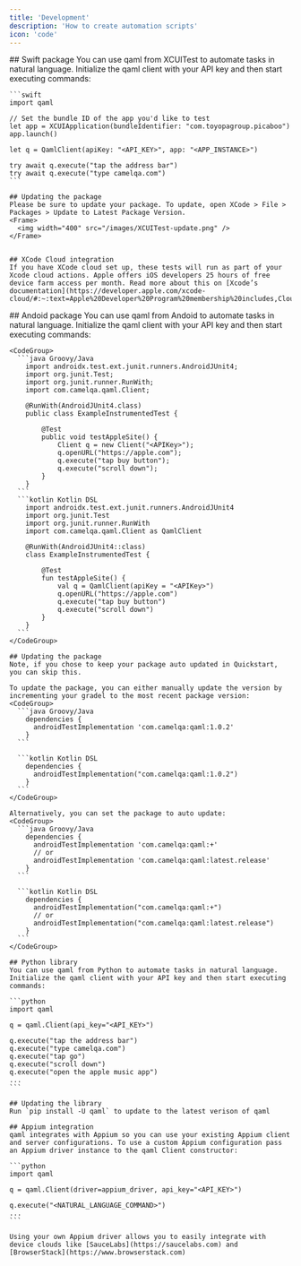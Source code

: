 ```yaml
---
title: 'Development'
description: 'How to create automation scripts'
icon: 'code'
---
```


<Tabs>
  <Tab title="iOS">
    ## Swift package
    You can use qaml from XCUITest to automate tasks in natural language. Initialize the qaml client with your API key and then start executing commands:

    ```swift
    import qaml

    // Set the bundle ID of the app you'd like to test
    let app = XCUIApplication(bundleIdentifier: "com.toyopagroup.picaboo")
    app.launch()

    let q = QamlClient(apiKey: "<API_KEY>", app: "<APP_INSTANCE>")

    try await q.execute("tap the address bar")
    try await q.execute("type camelqa.com")
    ```

    ## Updating the package
    Please be sure to update your package. To update, open XCode > File > Packages > Update to Latest Package Version.
    <Frame>
      <img width="400" src="/images/XCUITest-update.png" />
    </Frame>


    ## XCode Cloud integration
    If you have XCode cloud set up, these tests will run as part of your Xcode cloud actions. Apple offers iOS developers 25 hours of free device farm access per month. Read more about this on [Xcode’s documentation](https://developer.apple.com/xcode-cloud/#:~:text=Apple%20Developer%20Program%20membership%20includes,Cloud%20monthly%20subscriptions%20are%20available.&text=Upgrade%20or%20downgrade%20your%20subscription%20at%20any%20time.).
  </Tab>





  <Tab title="Android">
    ## Andoid package
    You can use qaml from Andoid to automate tasks in natural language. Initialize the qaml client with your API key and then start executing commands:

    <CodeGroup>
      ```java Groovy/Java
        import androidx.test.ext.junit.runners.AndroidJUnit4;
        import org.junit.Test;
        import org.junit.runner.RunWith;
        import com.camelqa.qaml.Client;

        @RunWith(AndroidJUnit4.class)
        public class ExampleInstrumentedTest {

            @Test
            public void testAppleSite() {
                Client q = new Client("<APIKey>");
                q.openURL("https://apple.com");
                q.execute("tap buy button");
                q.execute("scroll down");
            }
        }
      ```
      ```kotlin Kotlin DSL
        import androidx.test.ext.junit.runners.AndroidJUnit4
        import org.junit.Test
        import org.junit.runner.RunWith
        import com.camelqa.qaml.Client as QamlClient

        @RunWith(AndroidJUnit4::class)
        class ExampleInstrumentedTest {

            @Test
            fun testAppleSite() {
                val q = QamlClient(apiKey = "<APIKey>")
                q.openURL("https://apple.com")
                q.execute("tap buy button")
                q.execute("scroll down")
            }
        }
      ```
    </CodeGroup>

    ## Updating the package
    Note, if you chose to keep your package auto updated in Quickstart, you can skip this. 
    
    To update the package, you can either manually update the version by incrementing your gradel to the most recent package version:
    <CodeGroup>
      ```java Groovy/Java
        dependencies {
          androidTestImplementation 'com.camelqa:qaml:1.0.2'
        }
      ```

      ```kotlin Kotlin DSL
        dependencies {
          androidTestImplementation("com.camelqa:qaml:1.0.2")
        }
      ```
    </CodeGroup>  

    Alternatively, you can set the package to auto update:
    <CodeGroup>
      ```java Groovy/Java
        dependencies {
          androidTestImplementation 'com.camelqa:qaml:+'
          // or
          androidTestImplementation 'com.camelqa:qaml:latest.release'
        }
      ```

      ```kotlin Kotlin DSL
        dependencies {
          androidTestImplementation("com.camelqa:qaml:+")
          // or
          androidTestImplementation("com.camelqa:qaml:latest.release")
        }
      ```
    </CodeGroup>  

    
  </Tab>





  <Tab title="Appium">

    ## Python library
    You can use qaml from Python to automate tasks in natural language. Initialize the qaml client with your API key and then start executing commands:

    ```python
    import qaml

    q = qaml.Client(api_key="<API_KEY>")

    q.execute("tap the address bar")
    q.execute("type camelqa.com")
    q.execute("tap go")
    q.execute("scroll down")
    q.execute("open the apple music app")
    ...
    ```

    ## Updating the library
    Run `pip install -U qaml` to update to the latest verison of qaml

    ## Appium integration
    qaml integrates with Appium so you can use your existing Appium client and server configurations. To use a custom Appium configuration pass an Appium driver instance to the qaml Client constructor:

    ```python
    import qaml

    q = qaml.Client(driver=appium_driver, api_key="<API_KEY>")

    q.execute("<NATURAL_LANGUAGE_COMMAND>")
    ...
    ```

    Using your own Appium driver allows you to easily integrate with device clouds like [SauceLabs](https://saucelabs.com) and [BrowserStack](https://www.browserstack.com)
  </Tab>
</Tabs>
